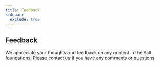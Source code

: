 ```yaml
---
title: Feedback
sidebar:
  exclude: true
---
```


## Feedback

We appreciate your thoughts and feedback on any content in the Salt foundations. Please [contact us](../support-and-contributions/index) if you have any comments or questions.

